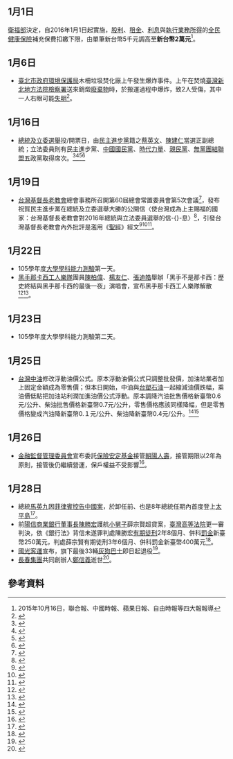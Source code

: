 {{vfd|[[Wikipedia:頁面存廢討論/記錄/2022/06/17#2022年6月臺灣|比較標準]]提刪|date=2022/06/18}}
<noinclude>{{MonthInTaiwan|2016|1}}</noinclude>

== 1月1日 ==
[[中華民國衛生福利部|衛福部]]決定，自2016年1月1日起實施，[[股利|股利]]、[[租金|租金]]、[[利息|利息]]與[[執行業務所得|執行業務所得]]的[[全民健康保險|全民健康保險]]補充保費扣繳下限，由單筆新台幣5千元調高至'''新台幣2萬元'''<ref>2015年10月16日，聯合報、中國時報、蘋果日報、自由時報等四大報報導</ref>。

== 1月6日 ==
*[[臺北市政府環境保護局|臺北市政府環境保護局]]木柵垃圾焚化廠上午發生爆炸事件。上午在焚燒[[臺灣新北地方法院檢察署|臺灣新北地方法院檢察署]]送來銷燬[[廢棄物|廢棄物]]時，於搬運過程中爆炸，致2人受傷，其中一人右眼可能[[失明|失明]]<ref>{{cite news|author1=顧荃|title=木柵焚化廠爆炸2傷 1人右眼恐摘除[影]|url=http://www.cna.com.tw/news/firstnews/201601065019-1.aspx|accessdate=2016-01-06|agency=[[中央社|中央社]]|date=2016-01-06|archive-date=2016-01-09|archive-url=https://web.archive.org/web/20160109045900/http://www.cna.com.tw/news/firstnews/201601065019-1.aspx|dead-url=no}}</ref>。

== 1月16日 ==
* [[2016年中華民國總統副總統及立法委員選舉|總統及立委選舉]]投/開票日，由[[民主進步黨|民主進步黨]]籍之[[蔡英文|蔡英文]]、[[陳建仁|陳建仁]]當選正副總統；立法委員則有民主進步黨、[[中國國民黨|中國國民黨]]、[[時代力量|時代力量]]、[[親民黨|親民黨]]、[[無黨團結聯盟|無黨團結聯盟]]五政黨取得席次。<ref>{{Cite web|url=http://web.cec.gov.tw/files/15-1000-29596,c4133-1.php?Lang=zh-tw|title=中選會委員會議審定通過並公告第14任總統副總統選舉當選名單|accessdate=2016-02-06|work=|publisher=[[中華民國中央選舉委員會|中央選舉委員會]]|date=2016-01-22|deadurl=yes|archiveurl=https://web.archive.org/web/20160421021608/http://web.cec.gov.tw/files/15-1000-29596%2Cc4133-1.php?Lang=zh-tw|archivedate=2016-04-21}}</ref><ref>{{Cite web|url=http://web.cec.gov.tw/files/15-1000-29599,c4133-1.php?Lang=zh-tw|title=中選會委員會議審定通過並公告第9屆立法委員選舉結果暨當選名單|accessdate=2016-02-06|work=|publisher=[[中華民國中央選舉委員會|中央選舉委員會]]|date=2016-01-22|deadurl=yes|archiveurl=https://web.archive.org/web/20160204150353/http://web.cec.gov.tw/files/15-1000-29599%2Cc4133-1.php?Lang=zh-tw|archivedate=2016-02-04}}</ref><ref>{{cite news|author=戴雅真|title=蔡英文成首任女總統 大選締造6項紀錄|url=http://www.cna.com.tw/news/firstnews/201601165048-1.aspx|accessdate=2016-02-06|newspaper=[[中央社|中央社]]|date=2016-01-16|archive-date=2016-02-22|archive-url=https://web.archive.org/web/20160222141933/http://www.cna.com.tw/news/firstnews/201601165048-1.aspx|dead-url=no}}</ref><ref>{{cite news|author=張志雄、應磊奇|title=蔡英文當選 中華民國首位女總統|url=http://news.pts.org.tw/article/314942|accessdate=2016-02-06|newspaper=[[公視新聞|公視新聞]]|date=2016-01-16|archive-date=2016-04-19|archive-url=https://web.archive.org/web/20160419195917/http://news.pts.org.tw/article/314942|dead-url=no}}</ref>

==1月19日 ==
*[[台灣基督長老教會|台灣基督長老教會]]總會事務所召開第60屆總會常置委員會第5次會議<ref>{{cite news|title=台灣基督長老教會第60屆第5次總委會議決 南部大會成立需待溝通協調 通過免除未函覆切結書之長榮大學第9屆董事職務|author=林宜瑩|url=http://www.tcnn.org.tw/news-detail.php?nid=11269|newspaper=[[台灣教會公報|台灣教會公報]]|date=2016-01-27|accessdate=2016-01-31|deadurl=yes|archiveurl=https://web.archive.org/web/20160213202832/http://www.tcnn.org.tw/news-detail.php?nid=11269|archivedate=2016-02-13}}</ref>，發布祝賀民主進步黨在總統及立委選舉大勝的公開信〈使台灣成為上主賜福的國家：台灣基督長老教會對2016年總統與立法委員選舉的信-{}-息〉<ref>{{cite news|title=使台灣成為上主賜福的國家：台灣基督長老教會對2016年總統與立法委員選舉的信-{}-息|author=台灣基督長老教會總會|url=http://weekly-pctpress.org/2016/3334/3334_13.pdf|newspaper=台灣教會公報|date=2016-01-18|accessdate=2016-01-31|deadurl=yes|archiveurl=https://web.archive.org/web/20160122211840/http://weekly-pctpress.org/2016/3334/3334_13.pdf|archivedate=2016-01-22}}</ref>，引發台灣基督長老教會內外批評是濫用《[[聖經|聖經]]》經文<ref>{{cite news|title=長老教會不能變成民進黨次團體|author=[[盧俊義|盧俊義]]|url=http://www.appledaily.com.tw/appledaily/article/headline/20160123/37027424|newspaper=[[台灣蘋果日報|台灣蘋果日報]]|date=2016-01-23|accessdate=2016-01-23|archive-date=2016-01-25|archive-url=https://web.archive.org/web/20160125232836/http://www.appledaily.com.tw/appledaily/article/headline/20160123/37027424|dead-url=no}}</ref><ref>{{cite news|title=長老教會祝賀蔡英文當選的失格文告|author=Josephine Hsu|url=http://www.civilmedia.tw/archives/42550|newspaper=[[公民行動影音紀錄資料庫|公民行動影音紀錄資料庫]]|date=2016-01-20|accessdate=2016-01-23|archive-date=2016-01-23|archive-url=https://web.archive.org/web/20160123221320/http://www.civilmedia.tw/archives/42550|dead-url=no}}</ref><ref>{{cite news|title=你選了蔡英文當「救世主」嗎？|author=[[管中祥|管中祥]]|url=http://www.civilmedia.tw/archives/42620|newspaper=公民行動影音紀錄資料庫|date=2016-01-27|accessdate=2016-01-31|archive-date=2016-01-30|archive-url=https://web.archive.org/web/20160130081317/http://www.civilmedia.tw/archives/42620|dead-url=no}}</ref>。

==1月22日 ==
*105學年度[[大學學科能力測驗|大學學科能力測驗]]第一天。
*[[黑手那卡西工人樂隊|黑手那卡西工人樂隊]]團員[[陳柏偉|陳柏偉]]、[[楊友仁|楊友仁]]、[[張迪皓|張迪皓]]舉辦「黑手不是那卡西：歷史終結與黑手那卡西的最後一夜」演唱會，宣布黑手那卡西工人樂隊解散<ref>{{cite news|title=青春沒有崩壞—黑手那卡西的最後一夜|author=陳柏偉|url=http://www.civilmedia.tw/archives/42315|newspaper=公民行動影音紀錄資料庫|date=2016-01-19|accessdate=2016-01-23|archive-date=2016-01-20|archive-url=https://web.archive.org/web/20160120202219/http://www.civilmedia.tw/archives/42315|dead-url=no}}</ref><ref>{{cite news|title=「與黑手那卡西的最後一夜」記事|author=林恕暉|url=http://www.civilmedia.tw/archives/42647|newspaper=公民行動影音紀錄資料庫|date=2016-01-23|accessdate=2016-01-23|archive-date=2016-01-26|archive-url=https://web.archive.org/web/20160126062359/http://www.civilmedia.tw/archives/42647|dead-url=no}}</ref>。

==1月23日 ==
*105學年度大學學科能力測驗第二天。

==1月25日==
*[[台灣中油|台灣中油]]修改浮動油價公式。原本浮動油價公式只調整批發價，加油站業者加上固定金額成為零售價；但本日開始，中油與[[台塑石油|台塑石油]]一起縮減油價跌幅，乘油價低點把加油站利潤加進油價公式浮動。原本調降汽油批售價格新臺幣0.6元/公升、柴油批售價格新臺幣0.7元/公升，零售價格應該同樣降幅，但是零售價格變成汽油降新臺幣0.１元/公升、柴油降新臺幣0.4元/公升。<ref>{{cite news|title=中油調高加油站營運費 油價調降縮水2到4角|author=張慧雯|url=http://news.ltn.com.tw/news/life/paper/951918|newspaper=[[自由時報|自由時報]]|date=2016-01-23|accessdate=2016-01-23|archive-date=2016-01-24|archive-url=https://web.archive.org/web/20160124031724/http://news.ltn.com.tw/news/life/paper/951918|dead-url=no}}</ref><ref>{{cite news|title=台塑汽柴油降0.6到0.7元 1/25上路|author=韋樞|url=http://www.cna.com.tw/news/afe/201601230240-1.aspx|newspaper=[[中央社|中央社]]|date=2016-01-23|accessdate=2016-01-23|archive-date=2016-01-24|archive-url=https://web.archive.org/web/20160124103831/http://www.cna.com.tw/news/afe/201601230240-1.aspx|dead-url=no}}</ref>

==1月26日==
*[[金融監督管理委員會|金融監督管理委員會]]宣布委託[[保險安定基金|保險安定基金]]接管[[朝陽人壽|朝陽人壽]]，接管期限以2年為原則，接管後仍繼續營運，保戶權益不受影響<ref>{{cite news|author=顏真真|title=財務未限期改善！金管會接管朝陽人壽 保戶權益不受影響|url=http://www.nownews.com/n/2016/01/26/1975540|publisher=[[今日新聞網|今日新聞網]]|date=2016-01-26|accessdate=2016-01-31|archive-date=2016-01-28|archive-url=https://web.archive.org/web/20160128120809/http://www.nownews.com/n/2016/01/26/1975540|dead-url=no}}</ref>。

==1月28日==
*總統[[馬英九|馬英九]]因[[菲律賓控告中國案|菲律賓控告中國案]]，於卸任前、也是8年總統任期內首度登上[[太平島|太平島]]<ref>{{cite news|title=馬總統任內首登太平島 各國怎麼看|url=http://www.cna.com.tw/news/firstnews/201601285007-1.aspx|accessdate=2016-01-28|agency=中央社|date=2016-01-28|archive-date=2016-01-29|archive-url=https://web.archive.org/web/20160129085815/http://www.cna.com.tw/news/firstnews/201601285007-1.aspx|dead-url=no}}</ref>。
*前[[陽信商業銀行|陽信商業銀行]][[董事長|董事長]][[陳勝宏|陳勝宏]]護航[[小舅子|小舅子]]薛宗賢超貸案，[[臺灣高等法院|臺灣高等法院]]更一審判決，依《銀行法》背信未遂罪判處陳勝宏[[有期徒刑|有期徒刑]]2年8個月、併科[[罰金|罰金]]新臺幣250萬元，判處薛宗賢有期徒刑3年6個月、併科罰金新臺幣400萬元<ref>{{cite news|author1=劉峻谷|title=陽信前董座 更一審判2年8月|url=http://www.chinatimes.com/newspapers/20160129000147-260205|publisher=[[工商時報|工商時報]]|date=2016-01-29|accessdate=2016-01-31|archive-date=2016-01-30|archive-url=https://web.archive.org/web/20160130105646/http://www.chinatimes.com/newspapers/20160129000147-260205|dead-url=no}}</ref>。
*[[國光客運|國光客運]]宣布，旗下最後33輛[[灰狗巴士|灰狗巴士]]即日起退役<ref>{{cite news|author1=徐珍翔|title=王應傑：國民黨像「灰狗巴士」老又舊，所以被淘汰|url=http://www.ettoday.net/news/20160128/639315.htm|publisher=[[ETtoday新聞雲|ETtoday新聞雲]]|date=2016-01-28|accessdate=2016-01-31|archive-date=2016-01-30|archive-url=https://web.archive.org/web/20160130220337/http://www.ettoday.net/news/20160128/639315.htm|dead-url=no}}</ref>。
*[[長春集團|長春集團]]共同創辦人[[鄭信義|鄭信義]]逝世<ref>{{cite news|author1=財經中心|title=神秘富豪、長春石化副總裁鄭信義辭世 享壽89歲|url=http://www.ettoday.net/news/20160130/640825.htm|publisher=ETtoday新聞雲|date=2016-01-30|accessdate=2016-01-31|archive-date=2016-01-30|archive-url=https://web.archive.org/web/20160130231033/http://www.ettoday.net/news/20160130/640825.htm|dead-url=no}}</ref>。

== 參考資料 ==
{{Reflist|30em}}

{{portal|台灣}}
{{Portal:台灣新聞動態/Footer}}